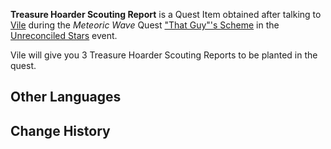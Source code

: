 {{Item Infobox
|id           = 100630
|image        = Item Treasure Clue.png
|type         = Quest Items
|description  = A letter obtained from Vile. It has the special mark of the Treasure Hoarders on it.
|source1      = Obtained during [["That Guy"'s Scheme]]
}}
'''Treasure Hoarder Scouting Report''' is a Quest Item obtained after talking to [[Vile]] during the ''Meteoric Wave '' Quest [["That Guy"'s Scheme]] in the [[Unreconciled Stars]] event.

Vile will give you 3 Treasure Hoarder Scouting Reports to be planted in the quest.
==Other Languages==
{{Other Languages|default_hidden = 1
|en      = Treasure Hoarder Scouting Report
|zhs     = 盗宝团的「侦察情报」
|zhs_rm  = Dàobǎo-tuán de "Zhēnchá Qíngbào"
|zht     = 盜寶團的「偵察情報」
|zht_rm  = Dàobǎo-tuán de "Zhēnchá Qíngbào"
|ja      = 宝盗団の「偵察情報」
|ja_rm   = Houtoudan no "Teisatsu Jouhou"
|ko      = 보물 사냥단의 「정찰 정보」
|ko_rm   = 
|es      = Informe de exploración de los Ladrones de Tesoros
|fr      = Rapport d'observation des Pilleurs de trésors
|ru      = Разведывательные данные Похитителей сокровищ
|th      = "ข่าวกรองจากการลาดตระเวน" ของกองโจรล่าสมบัติ
|th_rm   = 
|vi      = "Tin Tình Báo Trinh Sát" Của Đạo Bảo Đoàn
|de      = Spähbericht der Schatzräuber
|id      = Laporan Pengintaian Treasure Hoarder
|pt      = Relatório de Exploração dos Ladrões de Tesouro
}}

==Change History==
{{Change History|1.0}}